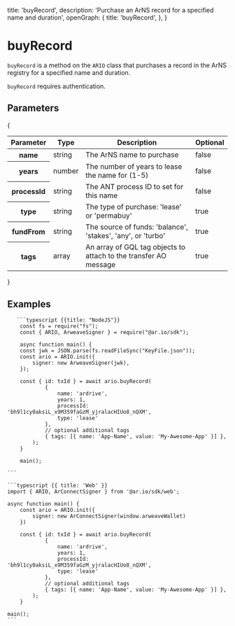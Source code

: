 
  title: 'buyRecord',
  description: 'Purchase an ArNS record for a specified name and duration',
  openGraph: {
    title: 'buyRecord',
  },
}

<HeroPattern />

# buyRecord

`buyRecord` is a method on the `ARIO` class that purchases a record in the ArNS registry for a specified name and duration.

`buyRecord` requires authentication.

## Parameters

{

<div style={{ textAlign: 'center' }}>
  <table className="inline-table">
    <thead>
      <tr>
        <th>Parameter</th>
        <th>Type</th>
        <th>Description</th>
        <th>Optional</th>
      </tr>
    </thead>
    <tbody>
      <tr>
        <th>name</th>
        <td>string</td>
        <td>The ArNS name to purchase</td>
        <td>false</td>
      </tr>
      <tr>
        <th>years</th>
        <td>number</td>
        <td>The number of years to lease the name for (1-5)</td>
        <td>false</td>
      </tr>
      <tr>
        <th>processId</th>
        <td>string</td>
        <td>The ANT process ID to set for this name</td>
        <td>false</td>
      </tr>
      <tr>
        <th>type</th>
        <td>string</td>
        <td>The type of purchase: 'lease' or 'permabuy'</td>
        <td>true</td>
      </tr>
      <tr>
        <th>fundFrom</th>
        <td>string</td>
        <td>The source of funds: 'balance', 'stakes', 'any', or 'turbo'</td>
        <td>true</td>
      </tr>
      <tr>
        <th>tags</th>
        <td>array</td>
        <td>
          An array of GQL tag objects to attach to the transfer AO message
        </td>
        <td>true</td>
      </tr>
    </tbody>
  </table>
</div>
}

## Examples

<CodeGroup title="buyRecord">

       ```typescript {{title: "NodeJS"}}
        const fs = require("fs");
        const { ARIO, ArweaveSigner } = require("@ar.io/sdk");

        async function main() {
        const jwk = JSON.parse(fs.readFileSync("KeyFile.json"));
        const ario = ARIO.init({
            signer: new ArweaveSigner(jwk),
        });

        const { id: txId } = await ario.buyRecord(
                {
                    name: 'ardrive',
                    years: 1,
                    processId: 'bh9l1cy0aksiL_x9M359faGzM_yjralacHIUo8_nQXM',
                    type: 'lease'
                },
                // optional additional tags
                { tags: [{ name: 'App-Name', value: 'My-Awesome-App' }] },
            );
        }

        main();

    ```

    ```typescript {{ title: 'Web' }}
    import { ARIO, ArConnectSigner } from '@ar.io/sdk/web';

    async function main() {
        const ario = ARIO.init({
            signer: new ArConnectSigner(window.arweaveWallet)
        })

        const { id: txId } = await ario.buyRecord(
                {
                    name: 'ardrive',
                    years: 1,
                    processId: 'bh9l1cy0aksiL_x9M359faGzM_yjralacHIUo8_nQXM',
                    type: 'lease'
                },
                // optional additional tags
                { tags: [{ name: 'App-Name', value: 'My-Awesome-App' }] },
            );
        }

    main();
    ```

</CodeGroup>
